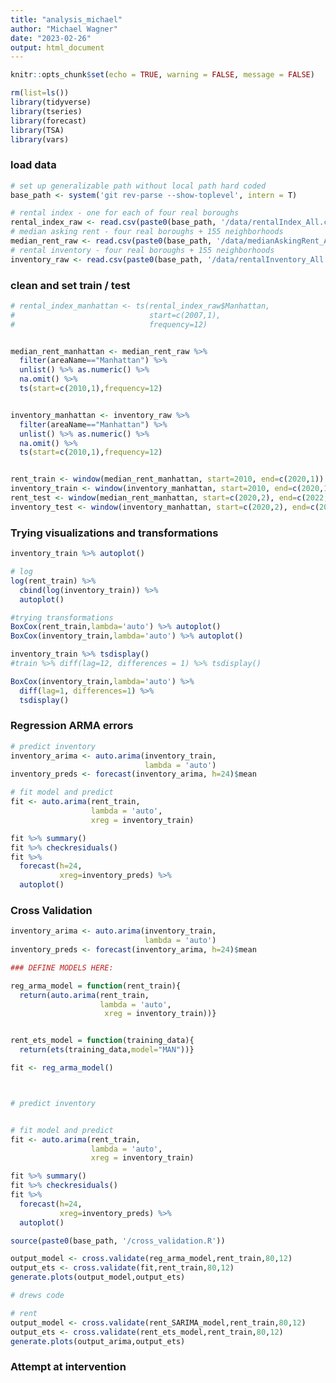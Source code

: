 ```yaml
---
title: "analysis_michael"
author: "Michael Wagner"
date: "2023-02-26"
output: html_document
---
```


```r
knitr::opts_chunk$set(echo = TRUE, warning = FALSE, message = FALSE)
```

```r
rm(list=ls())
library(tidyverse)
library(tseries)
library(forecast)
library(TSA)
library(vars)
```

### load data

```r
# set up generalizable path without local path hard coded
base_path <- system('git rev-parse --show-toplevel', intern = T)

# rental index - one for each of four real boroughs
rental_index_raw <- read.csv(paste0(base_path, '/data/rentalIndex_All.csv'))
# median asking rent - four real boroughs + 155 neighborhoods
median_rent_raw <- read.csv(paste0(base_path, '/data/medianAskingRent_All.csv'))
# rental inventory - four real boroughs + 155 neighborhoods
inventory_raw <- read.csv(paste0(base_path, '/data/rentalInventory_All.csv'))

```

### clean and set train / test
```r
# rental_index_manhattan <- ts(rental_index_raw$Manhattan,
#                              start=c(2007,1),
#                              frequency=12)


median_rent_manhattan <- median_rent_raw %>% 
  filter(areaName=="Manhattan") %>%
  unlist() %>% as.numeric() %>% 
  na.omit() %>% 
  ts(start=c(2010,1),frequency=12)


inventory_manhattan <- inventory_raw %>% 
  filter(areaName=="Manhattan") %>% 
  unlist() %>% as.numeric() %>% 
  na.omit() %>%
  ts(start=c(2010,1),frequency=12)


rent_train <- window(median_rent_manhattan, start=2010, end=c(2020,1))
inventory_train <- window(inventory_manhattan, start=2010, end=c(2020,1))
rent_test <- window(median_rent_manhattan, start=c(2020,2), end=c(2022,12))
inventory_test <- window(inventory_manhattan, start=c(2020,2), end=c(2022,12))
```

### Trying visualizations and transformations
```r
inventory_train %>% autoplot()

# log
log(rent_train) %>%
  cbind(log(inventory_train)) %>%
  autoplot()

#trying transformations
BoxCox(rent_train,lambda='auto') %>% autoplot()
BoxCox(inventory_train,lambda='auto') %>% autoplot()

inventory_train %>% tsdisplay()
#train %>% diff(lag=12, differences = 1) %>% tsdisplay()

BoxCox(inventory_train,lambda='auto') %>% 
  diff(lag=1, differences=1) %>% 
  tsdisplay()
```

### Regression ARMA errors
```r
# predict inventory
inventory_arima <- auto.arima(inventory_train, 
                              lambda = 'auto')
inventory_preds <- forecast(inventory_arima, h=24)$mean

# fit model and predict
fit <- auto.arima(rent_train,
                  lambda = 'auto',
                  xreg = inventory_train)

fit %>% summary()
fit %>% checkresiduals()
fit %>% 
  forecast(h=24,
           xreg=inventory_preds) %>% 
  autoplot()
```
### Cross Validation
```r
inventory_arima <- auto.arima(inventory_train, 
                              lambda = 'auto')
inventory_preds <- forecast(inventory_arima, h=24)$mean

### DEFINE MODELS HERE:

reg_arma_model = function(rent_train){
  return(auto.arima(rent_train,
                    lambda = 'auto',
                     xreg = inventory_train))}


rent_ets_model = function(training_data){
  return(ets(training_data,model="MAN"))}

fit <- reg_arma_model()



# predict inventory


# fit model and predict
fit <- auto.arima(rent_train,
                  lambda = 'auto',
                  xreg = inventory_train)

fit %>% summary()
fit %>% checkresiduals()
fit %>% 
  forecast(h=24,
           xreg=inventory_preds) %>% 
  autoplot()
```

```r
source(paste0(base_path, '/cross_validation.R'))

output_model <- cross.validate(reg_arma_model,rent_train,80,12)
output_ets <- cross.validate(fit,rent_train,80,12)
generate.plots(output_model,output_ets)
```

```r
# drews code

# rent
output_model <- cross.validate(rent_SARIMA_model,rent_train,80,12)
output_ets <- cross.validate(rent_ets_model,rent_train,80,12)
generate.plots(output_arima,output_ets)
```



### Attempt at intervention

```r

```



